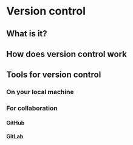 # Version control

## What is it?

## How does version control work

## Tools for version control

### On your local machine

### For collaboration

#### GitHub

#### GitLab


